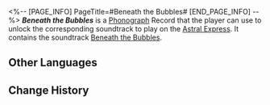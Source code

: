 <%-- [PAGE_INFO]
PageTitle=#Beneath the Bubbles#
[END_PAGE_INFO] --%>
{{Item Infobox
|title       = ''Beneath the Bubbles''
|id          = 210407
|image       = Item Beneath the Bubbles.png{{subst:void|<!--$UPLOAD:<<SpriteOutput/ItemFigures/210001.png>-<Item Beneath the Bubbles.png>-<Item Icons>>-->}}
|type        = Disk
|invCategory = Valuables
|rarity      = 3
|effect      = 
|description = A record that can be played on the Express' phonograph. It might be a chance acquisition or a gift from someone else. All sorts of memories surge up when the music plays &mdash; the smiles, encounters, touches, and the excitement of battle. Maybe that is why people still collect records even as society rapidly advances.<br />The current record contains the track "Beneath the Bubbles."
}}
{{Description|''The ocean is an inverted sky, like a silk more blue than the night.''}}
'''''Beneath the Bubbles''''' is a [[Phonograph]] Record that the player can use to unlock the corresponding soundtrack to play on the [[Astral Express]]. It contains the soundtrack [[Beneath the Bubbles]].

==Other Languages==
{{Other Languages
|en   = ''Beneath the Bubbles''
|zhs  = 《泡沫之下》
|zht  = 《泡沫之下》
|ja   = 『泡沫の下に』
|ko   = ≪거품 아래≫
|es   = Bajo la espuma
|fr   = ''Beneath the Bubbles''
|ru   = Beneath the Bubbles
|th   = "Beneath the Bubbles"
|vi   = "Bên Dưới Bọt Biển"
|de   = „Unter den Blasen“
|id   = "Beneath the Bubbles"
|pt   = "Beneath the Bubbles"
}}

==Change History==
{{Change History|3.5}}